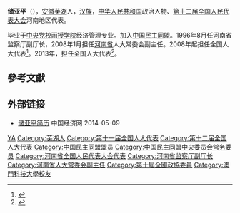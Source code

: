'''储亚平'''（{{bd|1952年|10月|}}），[[安徽|安徽]][[芜湖|芜湖]]人，[[汉族|汉族]]，[[中华人民共和国|中华人民共和国]]政治人物、[[第十二届全国人民代表大会|第十二届全国人民代表大会]]河南地区代表。

毕业于[[中央党校函授学院|中央党校函授学院]]经济管理专业。加入[[中国民主同盟|中国民主同盟]]。1996年8月任河南省监察厅副厅长，2008年1月担任[[河南省|河南省]]人大常委会副主任。2008年起担任全国人大代表<ref>{{cite news|title=全国人大代表信息-储亚平|url=http://210.82.31.1:8084/delegate/viewDelegate.action?dbid=111534|accessdate=2013-04-05|newspaper=全国人大网|archive-url=https://web.archive.org/web/20140505053503/http://www.npc.gov.cn/delegate/viewDelegate.action?dbid=111534|archive-date=2014-05-05|dead-url=yes}}</ref>。2013年，担任全国人大代表<ref>{{cite news|title=全国人大代表信息-储亚平|url=http://210.82.31.1:8084/delegate/viewDelegate.action?dbid=121509|accessdate=2013-04-05|newspaper=全国人大网|archive-url=https://web.archive.org/web/20140505053558/http://www.npc.gov.cn/delegate/viewDelegate.action?dbid=121509|archive-date=2014-05-05|dead-url=yes}}</ref>。

== 參考文獻 ==
{{reflist}}

== 外部链接 ==
* [http://district.ce.cn/zt/rwk/sf/ha/rs/201402/27/t20140227_2387351.shtml 储亚平简历] {{Wayback|url=http://district.ce.cn/zt/rwk/sf/ha/rs/201402/27/t20140227_2387351.shtml |date=20160304210521 }} 中国经济网 2014-05-09

{{中国政治人物小作品}}
{{中国民主同盟第十届中央委员会}}
{{中国民主同盟第十一届中央委员会}}

{{Authority control}}
{{DEFAULTSORT:CHu储}}
[[Category:储姓|YA]]
[[Category:芜湖人|Category:芜湖人]]
[[Category:第十一届全国人大代表|Category:第十一届全国人大代表]]
[[Category:第十二届全国人大代表|Category:第十二届全国人大代表]]
[[Category:中国民主同盟盟员|Category:中国民主同盟盟员]]
[[Category:中国民主同盟中央委员会常务委员|Category:中国民主同盟中央委员会常务委员]]
[[Category:河南省全国人民代表大会代表|Category:河南省全国人民代表大会代表]]
[[Category:河南省监察厅副厅长|Category:河南省监察厅副厅长]]
[[Category:河南省人大常委会副主任|Category:河南省人大常委会副主任]]
[[Category:第十屆全國政協委員|Category:第十屆全國政協委員]]
[[Category:澳門科技大學校友|Category:澳門科技大學校友]]